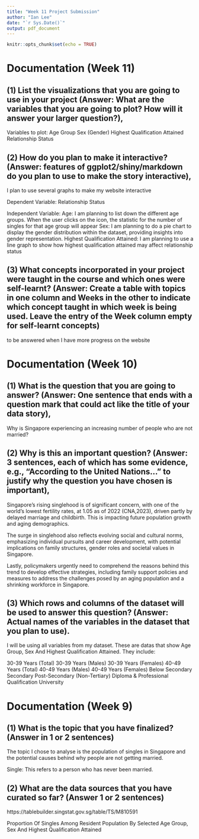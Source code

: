 ```yaml
---
title: "Week 11 Project Submission"
author: "Ian Lee"
date: "`r Sys.Date()`"
output: pdf_document
---
```


```r
knitr::opts_chunk$set(echo = TRUE)
```

# Documentation (Week 11)

## (1) List the visualizations that you are going to use in your project (Answer: What are the variables that you are going to plot? How will it answer your larger question?),

Variables to plot:
Age Group
Sex (Gender)
Highest Qualification Attained
Relationship Status

## (2) How do you plan to make it interactive? (Answer: features of ggplot2/shiny/markdown do you plan to use to make the story interactive),

I plan to use several graphs to make my website interactive

Dependent Variable: Relationship Status

Independent Variable:
Age: I am planning to list down the different age groups. When the user clicks on the icon, the statistic for the number of singles for that age group will appear
Sex: I am planning to do a pie chart to display the gender distribution within the dataset, providing insights into gender representation.
Highest Qualification Attained: I am planning to use a line graph to show how highest qualification attained may affect relationship status

## (3) What concepts incorporated in your project were taught in the course and which ones were self-learnt? (Answer: Create a table with topics in one column and Weeks in the other to indicate which concept taught in which week is being used. Leave the entry of the Week column empty for self-learnt concepts)

to be answered when I have more progress on the website

# Documentation (Week 10)

## (1) What is the question that you are going to answer? (Answer: One sentence that ends with a question mark that could act like the title of your data story),

Why is Singapore experiencing an increasing number of people who are not married?

## (2) Why is this an important question? (Answer: 3 sentences, each of which has some evidence, e.g., “According to the United Nations...” to justify why the question you have chosen is important),


Singapore's rising singlehood is of significant concern, with one of the world's lowest fertility rates, at 1.05 as of 2022 (CNA,2023), driven partly by delayed marriage and childbirth. This is impacting future population growth and aging demographics.


The surge in singlehood also reflects evolving social and cultural norms, emphasizing individual pursuits and career development, with potential implications on family structures, gender roles and societal values in Singapore.


Lastly, policymakers urgently need to comprehend the reasons behind this trend to develop effective strategies, including family support policies and measures to address the challenges posed by an aging population and a shrinking workforce in Singapore.


## (3) Which rows and columns of the dataset will be used to answer this question? (Answer: Actual names of the variables in the dataset that you plan to use).

I will be using all variables from my dataset. These are datas that show Age Group, Sex And Highest Qualification Attained. They include:

30-39 Years (Total)
30-39 Years (Males)
30-39 Years (Females)
40-49 Years (Total)
40-49 Years (Males)
40-49 Years (Females)
  Below Secondary
  Secondary
  Post-Secondary (Non-Tertiary)
  Diploma & Professional Qualification
  University


# Documentation (Week 9)

## (1) What is the topic that you have finalized? (Answer in 1 or 2 sentences)

The topic I chose to analyse is the population of singles in Singapore and the potential causes behind why people are not getting married.

Single: This refers to a person who has never been married.


## (2) What are the data sources that you have curated so far? (Answer 1 or 2 sentences)

https://tablebuilder.singstat.gov.sg/table/TS/M810591

Proportion Of Singles Among Resident Population By Selected Age Group, Sex And Highest Qualification Attained







